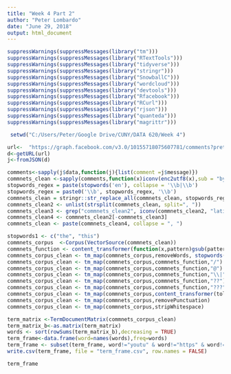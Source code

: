 ---
title: "Week 4 Part 2"
author: "Peter Lombardo"
date: "June 29, 2018"
output: html_document
---

```{r}
suppressWarnings(suppressMessages(library("tm")))
suppressWarnings(suppressMessages(library("RTextTools")))
suppressWarnings(suppressMessages(library("tidyverse")))
suppressWarnings(suppressMessages(library("stringr")))
suppressWarnings(suppressMessages(library("SnowballC")))
suppressWarnings(suppressMessages(library("wordcloud")))
suppressWarnings(suppressMessages(library("devtools")))
suppressWarnings(suppressMessages(library("Rfacebook")))
suppressWarnings(suppressMessages(library("RCurl")))
suppressWarnings(suppressMessages(library("rjson")))
suppressWarnings(suppressMessages(library("quanteda")))
suppressWarnings(suppressMessages(library("magrittr")))
```
```{r}
 setwd("C:/Users/Peter/Google Drive/CUNY/DATA 620/Week 4")
```
```{r}
url<-  "https://graph.facebook.com/v3.0/10155718075607781/comments?pretty=0&limit=2000&after=QVFIUnI4WXhfX1FSeWtmSEt0c21sRTdPV3N0elM5azBOdnBFNEhTU3lDR1NiT3NIOHF6SnNHVHlHMlM5VjNoakpCQUQ2dHVyMGdXbm9rTkNxSVV4UENuVWpn&access_token=EAACEdEose0cBAGrPAqnexrpdUCv4BPFPXx3ezKYR57JkvAxn5NXdkvpBgPZBOKhAE3o8z0AuthDbrK3Kj8zYNXh6ZB6AL9PvsdcGZAuQOjYbwhIexGzVMLBip0xNh45m2nwGRwpIDqbmkAx5Fzh17DJItclSwYmxyro2Bczw43wyQ5BzjJ0pzpeXEdS2GWgtlRDP9dHdAZDZD"
d<-getURL(url)
j<-fromJSON(d)
```
```{r}
comments<-sapply(j$data,function(j){list(comment =j$message)})
commnets_clean <-sapply(comments,function(x)iconv(enc2utf8(x),sub = "byte"))
stopwords_regex = paste(stopwords('en'), collapse = '\\b|\\b')
stopwords_regex = paste0('\\b', stopwords_regex, '\\b')
commnets_clean = stringr::str_replace_all(commnets_clean, stopwords_regex, '')
commnets_clean2 <- unlist(strsplit(commnets_clean, split=", "))
commnets_clean3 <- grep("commnets_clean2", iconv(commnets_clean2, "latin1", "ASCII", sub="commnets_clean2"))
commnets_clean4 <- commnets_clean2[-commnets_clean3]
commnets_clean <- paste(commnets_clean4, collapse = ", ")
```
```{r}
stopwords1 <- c("the", "this")
commnets_corpus  <-Corpus(VectorSource(commnets_clean))
commnets_function <- content_transformer(function(x,pattern)gsub(pattern," ",x))
commnets_corpus_clean <- tm_map(commnets_corpus,removeWords, stopwords("english"))
commnets_corpus_clean <- tm_map(commnets_corpus,commnets_function,"/")
commnets_corpus_clean <- tm_map(commnets_corpus,commnets_function,"@")
commnets_corpus_clean <- tm_map(commnets_corpus,commnets_function,"\\|")
commnets_corpus_clean <- tm_map(commnets_corpus,commnets_function,"??")
commnets_corpus_clean <- tm_map(commnets_corpus,commnets_function,"???")
commnets_corpus_clean <- tm_map(commnets_corpus,content_transformer(tolower))
commnets_corpus_clean <- tm_map(commnets_corpus,removePunctuation)
commnets_corpus_clean <- tm_map(commnets_corpus,stripWhitespace)
```
```{r}
term_matrix <-TermDocumentMatrix(commnets_corpus_clean)
term_matrix_b<-as.matrix(term_matrix)
words <- sort(rowSums(term_matrix_b),decreasing = TRUE)
term_frame<-data.frame(word=names(words),freq=words)
term_frame <- subset(term_frame, word!="youtu" & word!="https" & word!="the" & word!="this" & word!="http" & word!="com" & word!="shall"& word!="www")
write.csv(term_frame, file = "term_frame.csv", row.names = FALSE)
```
```{r}
term_frame
```